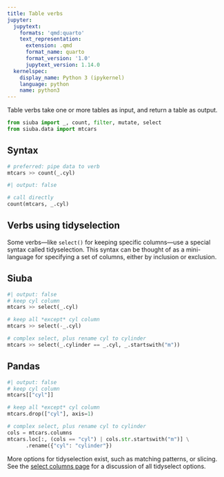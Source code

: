 ```yaml
---
title: Table verbs
jupyter:
  jupytext:
    formats: 'qmd:quarto'
    text_representation:
      extension: .qmd
      format_name: quarto
      format_version: '1.0'
      jupytext_version: 1.14.0
  kernelspec:
    display_name: Python 3 (ipykernel)
    language: python
    name: python3
---
```



Table verbs take one or more tables as input, and return a table as output.

```python
from siuba import _, count, filter, mutate, select
from siuba.data import mtcars
```

## Syntax


:::{layout-ncol=2}

```python
# preferred: pipe data to verb
mtcars >> count(_.cyl)
```


```python
#| output: false

# call directly
count(mtcars, _.cyl)
```

:::


## Verbs using tidyselection

Some verbs---like `select()` for keeping specific columns---use a special syntax called tidyselection.
This syntax can be thought of as a mini-language for specifying a set of columns, either
by inclusion or exclusion.

::: {.panel-tabset}

## Siuba

```python
#| output: false
# keep cyl column
mtcars >> select(_.cyl)

# keep all *except* cyl column
mtcars >> select(-_.cyl)

# complex select, plus rename cyl to cylinder
mtcars >> select(_.cylinder == _.cyl, _.startswith("m"))
```

## Pandas

```python
#| output: false
# keep cyl column
mtcars[["cyl"]]

# keep all *except* cyl column
mtcars.drop(["cyl"], axis=1)

# complex select, plus rename cyl to cylinder
cols = mtcars.columns
mtcars.loc[:, (cols == "cyl") | cols.str.startswith("m")] \
      .rename({"cyl": "cylinder"})
```

:::

More options for tidyselection exist, such as matching patterns, or slicing.
See the [select columns page](./verb-select.qmd) for a discussion of all tidyselect options.



